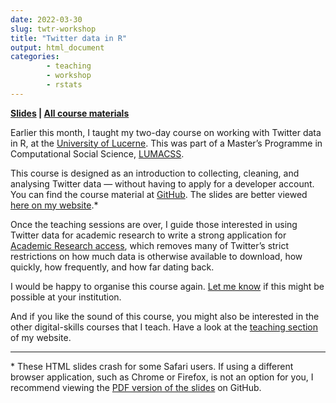 ---
date: 2022-03-30
slug: twtr-workshop
title: "Twitter data in R"
output: html_document
categories:
        - teaching
        - workshop
        - rstats
---

**<a href="https://resulumit.com/teaching/twtr_workshop.html" target="_blank"><b>Slides</b></a> | <a href="https://github.com/resulumit/twtr_workshop" target="_blank"><b>All course materials</b></a>**

Earlier this month, I taught my two-day course on working with Twitter data in R, at the <a href="https://www.unilu.ch/en" target="_blank">University of Lucerne</a>. This was part of a Master's Programme in Computational Social Science, <a href="https://www.unilu.ch/en/study/study-programmes/masters-degrees/faculty-of-humanities-and-social-sciences/lucerne-master-in-computational-social-sciences-lumacss/" target="_blank">LUMACSS</a>.

This course is designed as an introduction to collecting, cleaning, and analysing Twitter data --- without having to apply for a developer account. You can find the course material at <a href="https://github.com/resulumit/twtr_workshop" target="_blank">GitHub</a>. The slides are better viewed <a href="https://resulumit.com/teaching/twtr_workshop.html" target="_blank">here on my website</a>.&#42;

Once the teaching sessions are over, I guide those interested in using Twitter data for academic research to write a strong application for [Academic Research access](https://developer.twitter.com/en/products/twitter-api/academic-research), which removes many of Twitter's strict restrictions on how much data is otherwise available to download, how quickly, how frequently, and how far dating back. 

I would be happy to organise this course again. <a href="mailto:resuluy@uio.no?subject=Twitter workshop">Let me know</a> if this might be possible at your institution.

And if you like the sound of this course, you might also be interested in the other digital-skills courses that I teach. Have a look at the [teaching section](https://resulumit.com/teaching/) of my website.

_____
&#42; These HTML slides crash for some Safari users. If using a different browser application, such as Chrome or Firefox, is not an option for you, I recommend viewing the <a href="https://github.com/resulumit/scrp_workshop/blob/master/presentation/scrp_workshop.pdf">PDF version of the slides</a> on GitHub.